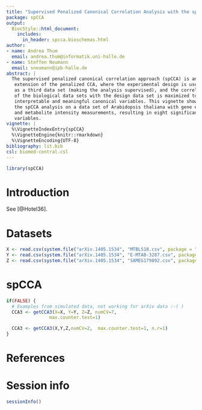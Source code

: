 ```yaml
---
title: "Supervised Penalized Canonical Correlation Analysis with the spCCA package"
package: spCCA
output:
  BiocStyle::html_document:
    includes:
      in_header: spcca.bioschemas.html
author:
- name: Andrea Thum
  email: andrea.thum@informatik.uni-halle.de
- name: Steffen Neumann
  email: sneumann@ipb-halle.de
abstract: |
  The supervised penalized canonical correlation approach (spCCA) is an 
   extension of the penalized CCA, where the experimental design is used 
   as a third data set (making the analysis supervised), and the correlation 
   of the biological data sets with the design data set is maximized to find 
   interpretable and meaningful canonical variables. This vignette shows 
   the spCCA analysis on a data set of Arabidopsis thaliana with gene expression 
   and metabolite intensity measurements, resulting in eight significant canonical
   variables. 
vignette: |
  %\VignetteIndexEntry{spCCA}
  %\VignetteEngine{knitr::rmarkdown}
  %\VignetteEncoding{UTF-8}
bibliography: lit.bib
csl: biomed-central.csl
---
```


```r
library(spCCA)
```

# Introduction

See [@Hotel36].

# Datasets

```r
X <- read.csv(system.file("arXiv.1405.1534", "MTBLS18.csv", package = "spCCA"))
Y <- read.csv(system.file("arXiv.1405.1534", "E-MTAB-3287.csv", package = "spCCA"))
Z <- read.csv(system.file("arXiv.1405.1534", "SAMEG179892.csv", package = "spCCA"))
```

# spCCA

```r
if(FALSE) {
  # Examples from simulated data, not working for arXiv data :-( )
  CCA3 <- getCCA3(X=X, Y=Y, Z=Z, numCV=7,
                max.counter.test=1)

  CCA3 <- getCCA3(X,Y,Z,numCV=2,  max.counter.test=1, n.r=1)
}

```





# References {.unnumbered}


# Session info

```r
sessionInfo()
```
